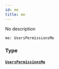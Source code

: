 ```yaml
---
id: me
title: me
---
```


No description

```graphql
me: UsersPermissionsMe

```

### Type

#### [`UsersPermissionsMe`](/v1/objects/users-permissions-me)
